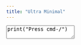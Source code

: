 ```yaml
---
title: "Ultra Minimal"
---
```


```{=html}
<link rel="stylesheet" href="https://cdnjs.cloudflare.com/ajax/libs/codemirror/5.65.2/codemirror.min.css">
<script src="https://cdnjs.cloudflare.com/ajax/libs/codemirror/5.65.2/codemirror.min.js"></script>
<script src="https://cdnjs.cloudflare.com/ajax/libs/codemirror/5.65.2/mode/python/python.min.js"></script>
<script src="https://cdnjs.cloudflare.com/ajax/libs/codemirror/5.65.2/addon/comment/comment.min.js"></script>

<textarea id="cm">print("Press cmd-/")</textarea>

<script>
CodeMirror.fromTextArea(document.getElementById('cm'), {
    extraKeys: {'Cmd-/': 'toggleComment', 'Ctrl-/': 'toggleComment'}
});
</script>
```